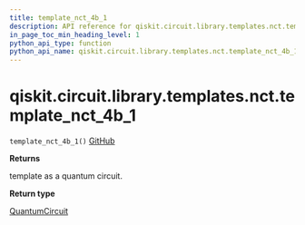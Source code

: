 ```yaml
---
title: template_nct_4b_1
description: API reference for qiskit.circuit.library.templates.nct.template_nct_4b_1
in_page_toc_min_heading_level: 1
python_api_type: function
python_api_name: qiskit.circuit.library.templates.nct.template_nct_4b_1
---
```


# qiskit.circuit.library.templates.nct.template\_nct\_4b\_1

<span id="qiskit.circuit.library.templates.nct.template_nct_4b_1" />

`template_nct_4b_1()` [GitHub](https://github.com/qiskit/qiskit/tree/stable/0.17/qiskit/circuit/library/templates/nct/template_nct_4b_1.py "view source code")

**Returns**

template as a quantum circuit.

**Return type**

[QuantumCircuit](qiskit.circuit.QuantumCircuit "qiskit.circuit.QuantumCircuit")

